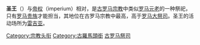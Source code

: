 '''圣王'''（{{lang-la|Rex Sacrorum}}）与[[帝权|帝权]]（imperium）相对，是[[古罗马宗教|古罗马宗教]]中类似[[罗马元老院|罗马元老]]的一种祭祀，只有[[贵族_(古罗马)|罗马贵族]]才能担当，其地位在古罗马宗教中最高，高于[[大祭司_(古罗马)|罗马大祭司]]。圣王的活动场所为[[雷吉亚|雷吉亚]]。

[[Category:宗教头衔|Category:宗教头衔]]
[[Category:古羅馬頭銜|Category:古羅馬頭銜]]
[[Category:古罗马祭司|]]